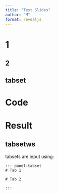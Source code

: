 ```yaml
---
title: "Test Slides"
author: "M"
format: revealjs
---
```


# 1

## 2

## tabset

::: panel-tabset
# Code

# Result

:::

## tabsetws

tabsets are input using:

```quarto
::: panel-tabset
# Tab 1

# Tab 2

:::

```